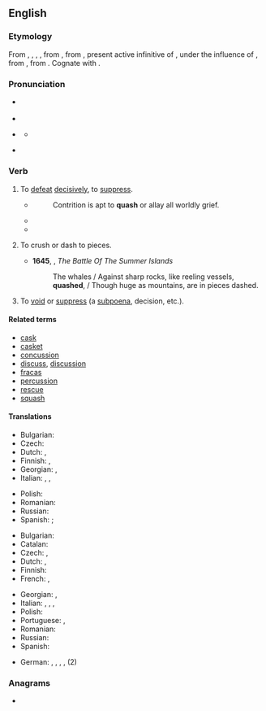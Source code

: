 ==English==

===Etymology===
From {{inh|en|enm|quaschen}}, {{m|enm|quasshen}}, {{m|enm|cwessen}}, {{m|enm|quassen}}, from {{der|en|fro|quasser}}, from {{der|en|la|quassāre}}, present active infinitive of {{m|la|quassō}}, under the influence of {{m|la|cassō|t=I annul}}, from {{der|en|la|quatiō||I shake}}, from {{der|en|ine-pro|*kʷeh₁t-||to shake}} {{qual|same root for the English words: ''[[pasta]], [[paste]], [[pastiche]], [[pastry]]''}}. Cognate with {{cog|es|quejar||to complain}}.

===Pronunciation===
* {{a|RP}} {{IPA|en|/kwɒʃ/}}
* {{audio|en|LL-Q1860 (eng)-Vealhurl-quash.wav |Audio (Southern England)}}
* {{a|GenAm}} {{IPA|en|/kwɔʃ/}}
** {{a|cot-caught}} {{IPA|en|/kwɑʃ/}}
* {{rhymes|en|ɒʃ|s=1}}

===Verb===
{{en-verb}}

# To [[defeat]] [[decisively]], to [[suppress]].
#: {{ux|en|The army '''quashed''' the rebellion.}}
#* {{RQ:Barrow Sermon|Of Contentment}}
#*: Contrition is apt to '''quash''' or allay all worldly grief.
#* {{RQ:Landon Lady Anne Granard|page=269|volume=I|passage=Anne that she had been perfectly right in her proceedings, since, by '''quashing''' all idle hopes, both parties would see the necessity of conquering their foolish passion.}}
#* {{quote-journal|en|author={{w|Roger Cohen}}| title=The horror! The horror! The trauma of ISIS &#91;print version: ''International New York Times'', 18 November 2014, p.&nbsp;9&#93;| url=http://www.nytimes.com/2014/11/18/opinion/roger-cohen-the-evil-of-isis.html| work={{w|The New York Times}}| date=17 November 2014| passage=the '''quashing''' of a jihadi enclave here only spurs the sprouting of another there}}
# {{lb|en|obsolete}} To crush or dash to pieces.
#* '''1645''', {{w|Edmund Waller}}, ''The Battle Of The Summer Islands''
#*: The whales / Against sharp rocks, like reeling vessels, '''quashed''', / Though huge as mountains, are in pieces dashed.
# {{lb|en|legal}} To [[void]] or [[suppress]] (a [[subpoena]], decision, etc.).

====Related terms====
* [[cask]]
* [[casket]]
* [[concussion]]
* [[discuss]], [[discussion]]
* [[fracas]]
* [[percussion]]
* [[rescue]]
* [[squash]]

====Translations====
{{trans-top|to defeat forcibly}}
* Bulgarian: {{t+|bg|потушавам}}
* Czech: {{t|cs|potlačit|pf}}
* Dutch: {{t+|nl|onderdrukken}}, {{t+|nl|smoren}}
* Finnish: {{t+|fi|tukahduttaa}}, {{t+|fi|kukistaa}}
* Georgian: {{t|ka|ჩახშობა}}, {{t|ka|განადგურება}}
* Italian: {{t+|it|cassare}}, {{t+|it|soffocare}}, {{t+|it|reprimere}}
{{trans-mid}}
* Polish: {{t+|pl|tłumić}}
* Romanian: {{t+|ro|zdrobi}}
* Russian: {{t+|ru|сокрушать}}
* Spanish: {{t+|es|aplastar}}; {{t+|es|derrotar}}
{{trans-bottom}}

{{trans-top|to void or suppress (a subpoena, decision)}}
* Bulgarian: {{t+|bg|отменям}}
* Catalan: {{t+|ca|cassar}}
* Czech: {{t+|cs|zrušit|pf}}, {{t+|cs|anulovat|pf}}
* Dutch: {{t+|nl|vernietigen}}, {{t|nl|ongeldig verklaren}}
* Finnish: {{t+|fi|kumota}}
* French: {{t+|fr|supprimer}}, {{t+|fr|annuler}}
{{trans-mid}}
* Georgian: {{t|ka|გაუქმება}}, {{t|ka|ანულირება}}
* Italian: {{t+|it|annullare}}, {{t+|it|invalidare}}, {{t+|it|cancellare}}, {{t+|it|cassare}}
* Polish: {{t+|pl|unieważniać}}
* Portuguese: {{t+|pt|anular}}, {{t+|pt|cassar}}
* Romanian: {{t+|ro|suprima}}
* Russian: {{t+|ru|отменять}}
* Spanish: {{t+|es|anular|n}}
{{trans-bottom}}

{{checktrans-top}}
{{trans-mid}}
* German: {{t+check|de|vernichten}}, {{t+check|de|unterdrücken}}, {{t+check|de|ablehnen}}, {{t+check|de|verwerfen}}, {{t+check|de|aufheben}} (2)
{{trans-bottom}}

===Anagrams===
* {{anagrams|en|a=ahqsu|huqas}}